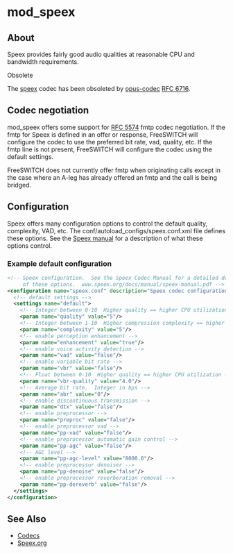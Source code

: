 
# mod_speex 

 

## About

Speex provides fairly good audio qualities at reasonable CPU and bandwidth requirements.

Obsolete

The [speex](http://www.speex.org/) codec has been obsoleted by [opus-codec](http://www.opus-codec.org/) [RFC 6716](http://tools.ietf.org/html/rfc6716).

## Codec negotiation

mod\_speex offers some support for [RFC 5574](https://tools.ietf.org/html/rfc5574) fmtp codec negotiation. If the fmtp for Speex is defined in an offer or response, FreeSWITCH will configure the codec to use the preferred bit rate, vad, quality, etc. If the fmtp line is not present, FreeSWITCH will configure the codec using the default settings.

FreeSWITCH does not currently offer fmtp when originating calls except in the case where an A-leg has already offered an fmtp and the call is being bridged.

## Configuration

Speex offers many configuration options to control the default quality, complexity, VAD, etc. The conf/autoload\_configs/speex.conf.xml file defines these options. See the [Speex manual](http://www.speex.org/docs/manual/speex-manual.pdf) for a description of what these options control.

### Example default configuration 

```xml
<!-- Speex configuration.  See the Speex Codec Manual for a detailed description
     of these options.  www.speex.org/docs/manual/speex-manual.pdf -->
<configuration name="speex.conf" description="Speex codec configuration">
  <!-- default settings -->
  <settings name="default">
    <!-- Integer between 0-10  Higher quality == higher CPU utilization -->
    <param name="quality" value="5"/>
    <!-- Integer between 1-10  Higher compression complexity == higher CPU utilization -->
    <param name="complexity" value="5"/>
    <!-- enable perception enhancement -->
    <param name="enhancement" value="true"/>
    <!-- enable voice activity detection -->
    <param name="vad" value="false"/>
    <!-- enable variable bit rate -->
    <param name="vbr" value="false"/>
    <!-- Float between 0-10  Higher quality == higher CPU utilization -->
    <param name="vbr-quality" value="4.0"/>
    <!-- Average bit rate.  Integer in bps -->
    <param name="abr" value="0"/>
    <!-- enable discontinuous transmission -->
    <param name="dtx" value="false"/>
    <!-- enable preprocessor -->
    <param name="preproc" value="false"/>
    <!-- enable preprocessor vad -->
    <param name="pp-vad" value="false"/>
    <!-- enable preprocessor automatic gain control -->
    <param name="pp-agc" value="false"/>
    <!-- AGC level -->
    <param name="pp-agc-level" value="8000.0"/>
    <!-- enable preprocessor denoiser -->
    <param name="pp-denoise" value="false"/>
    <!-- enable preprocessor reverberation removal -->
    <param name="pp-dereverb" value="false"/>
  </settings>
</configuration>


```

## See Also

* [Codecs](../Codecs-and-Media/index.mdx#about)
* [Speex.org](http://www.speex.org/)


